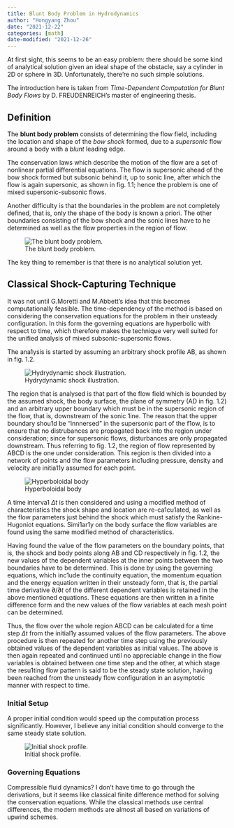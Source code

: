 ```yaml
---
title: Blunt Body Problem in Hydrodynamics
author: "Hongyang Zhou"
date: "2021-12-22"
categories: [math]
date-modified: "2021-12-26"
---
```


At first sight, this seems to be an easy problem: there should be some kind of analytical solution given an ideal shape of the obstacle, say a cylinder in 2D or sphere in 3D. Unfortunately, there're no such simple solutions.

The introduction here is taken from *Time-Dependent Computation for Blunt Body Flows* by D. FREUDENREICH's master of engineering thesis.

## Definition

The **blunt body problem** consists of determining the flow field, including the location and shape of the *bow shock* formed, due to a *supersonic* flow around a body with a *blunt* leading edge.

The conservation laws which describe the motion of the flow are a set of nonlinear partial differential equations. The flow is supersonic ahead of the bow shock formed but subsonic behind it, up to sonic line, after which the flow is again supersonic, as shown in fig. 1.1; hence the problem is one of mixed supersonic-subsonic flows.

Another difficulty is that the boundaries in the problem are not completely defined, that is, only the shape of the body is known a priori. The other boundaries consisting of the bow shock and the sonic lines have to he determined as weIl as the flow properties in the region of flow.

![The blunt body problem.](blunt_body_problem.png)

The key thing to remember is that there is no analytical solution yet.

## Classical Shock-Capturing Technique

It was not until G.Moretti and M.Abbett's idea that this becomes computationally feasible. The time-dependency of the method is based on considering the conservation equations for the problem in their unsteady configuration. In this form the governing equations are hyperbolic with respect to time, which therefore makes the technique very well suited for the unified analysis of mixed subsonic-supersonic flows.

The ana1ysis is started by assuming an arbitrary shock profile AB, as shown in fig. 1.2.

![Hydrydynamic shock illustration.](hydro-shock.png)

The region that is analysed is that part of the flow field which is bounded by the assumed shock, the body surface, the plane of symmetry (AD in fig. 1.2) and an arbitrary upper boundary which must be in the supersonic region of the flow, that is, downstream of the sonic 1ine. The reason that the upper boundary shou1d be "innnersed" in the supersonic part of the f1ow, is to ensure that no distrubances are propagated back into the region under consideration; since for supersonic flows, disturbances are only propagated downstream. Thus referring to fig. 1.2, the region of flow represented by ABCD is the one under consideration.
This region is then divided into a network of points and the flow parameters inc1uding pressure, density and velocity are initia11y assumed for each point.

![Hyperboloidal body](hyperboloidal_body.png)

A time interva1 $\Delta t$ is then considered and using a modified method of characteristics the shock shape and location are re-ca1cu1ated, as well as the flow parameters just behind the shock which must satisfy the Rankine-Hugoniot equations.
Simi1ar1y on the body surface the flow variables are found using the same modified method of characteristics.

Having found the value of the flow parameters on the boundary points, that is, the shock and body points along AB and CD respectively in fig. 1.2, the new values of the dependent variables at the inner points between the two boundaries have to be determined. This is done by using the governing equations, which inc1ude the continuity equation, the momentum equation and the energy equation written in their unsteady form, that is, the partial time derivative $\partial/\partial t$ of the different dependent variables is retained in the above mentioned equations. These equations are then written in a finite difference form and the new values of the flow variables at each mesh point can be determined.

Thus, the flow over the whole region ABCD can be calculated for a time step $\Delta t$ from the initial1y assumed values of the flow parameters. The above procedure is then repeated for another time step using the previously obtained values of the dependent variables as initial values. The above is then again repeated and continued until no appreciable change in the flow variables is obtained between one time step and the other, at which stage the resu1ting flow pattern is said to be the steady state solution, having been reached from the unsteady flow configuration in an asymptotic manner with respect to time.

### Initial Setup

A proper initial condition would speed up the computation process significantly. However, I believe any initial condition should converge to the same steady state solution.

![Initial shock profile.](initial_shock_profile.png)

### Governing Equations

Compressible fluid dynamics? I don't have time to go through the derivations, but it seems like classical finite difference method for solving the conservation equations. While the classical methods use central differences, the modern methods are almost all based on variations of upwind schemes.